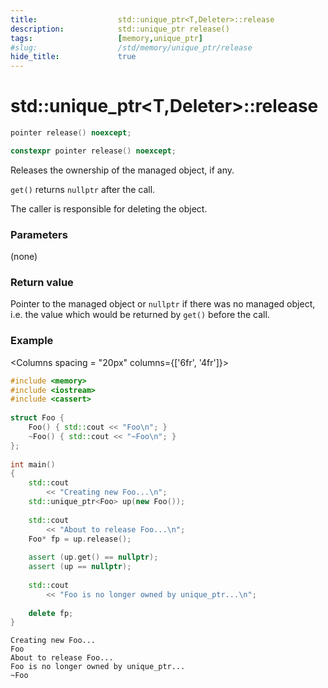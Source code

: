 ```yaml
---
title:                  std::unique_ptr<T,Deleter>::release
description:            std::unique_ptr release()
tags:                   [memory,unique_ptr]
#slug:                  /std/memory/unique_ptr/release
hide_title:             true
---
```



# std::unique_ptr&lt;T,Deleter&gt;::release

```cpp title="Since C++11"
pointer release() noexcept; 
```
```cpp title="Since C++23"
constexpr pointer release() noexcept;
```

Releases the ownership of the managed object, if any.

`get()` returns `nullptr` after the call.

The caller is responsible for deleting the object.

### Parameters
(none)

### Return value
Pointer to the managed object or `nullptr` if there was no managed object, i.e. the value which would be returned by `get()` before the call.


### Example

<Columns spacing = "20px" columns={['6fr', '4fr']}>
<div>

```cpp
#include <memory>
#include <iostream>
#include <cassert>
 
struct Foo {
    Foo() { std::cout << "Foo\n"; }
    ~Foo() { std::cout << "~Foo\n"; }
};
 
int main()
{
    std::cout 
        << "Creating new Foo...\n";
    std::unique_ptr<Foo> up(new Foo());
 
    std::cout 
        << "About to release Foo...\n";
    Foo* fp = up.release();
 
    assert (up.get() == nullptr);
    assert (up == nullptr);
 
    std::cout 
        << "Foo is no longer owned by unique_ptr...\n";
 
    delete fp;
}

```

</div>

<div>

```plaintext title="Result"
Creating new Foo...
Foo
About to release Foo...
Foo is no longer owned by unique_ptr...
~Foo
```

</div>
</Columns>